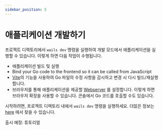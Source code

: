 ```yaml
---
sidebar_position: 5
---
```


# 애플리케이션 개발하기

프로젝트 디렉토리에서 `wails dev` 명령을 실행하여 개발 모드에서 애플리케이션을 실행할 수 있습니다. 이렇게 하면 다음 작업이 수행됩니다.

- 애플리케이션 빌드 및 실행
- Bind your Go code to the frontend so it can be called from JavaScript
- [Vite](https://vitejs.dev/)의 기능을 사용하여 Go 파일의 수정 사항을 감시하고 변경 시 다시 빌드/재실행 합니다.
- 브라우저를 통해 애플리케이션을 제공할 [Webserver](http://localhost:34115) 를 설정합니다. 이렇게 하면 브라우저 확장을 사용할 수 있습니다. 콘솔에서 Go 코드를 호출할 수도 있습니다.

시작하려면, 프로젝트 디렉토리 내에서 `wails dev` 명령을 실행하세요. 더많은 정보는 [here](../reference/cli.mdx#dev) 에서 찾을 수 있습니다.

출시 예정: 튜토리얼
